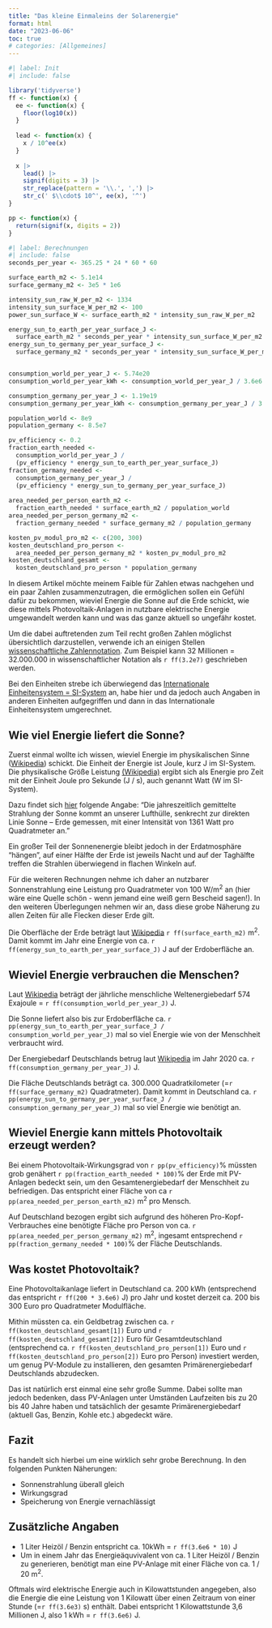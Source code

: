 ```yaml
---
title: "Das kleine Einmaleins der Solarenergie"
format: html
date: "2023-06-06"
toc: true
# categories: [Allgemeines]
---
```


```r
#| label: Init
#| include: false

library('tidyverse')
ff <- function(x) {
  ee <- function(x) {
    floor(log10(x))
  }
  
  lead <- function(x) {
    x / 10^ee(x)
  }
  
  x |> 
    lead() |> 
    signif(digits = 3) |> 
    str_replace(pattern = '\\.', ',') |> 
    str_c(' $\\cdot$ 10^', ee(x), '^')
}

pp <- function(x) {
  return(signif(x, digits = 2))
}
```


```r
#| label: Berechnungen
#| include: false
seconds_per_year <- 365.25 * 24 * 60 * 60

surface_earth_m2 <- 5.1e14
surface_germany_m2 <- 3e5 * 1e6

intensity_sun_raw_W_per_m2 <- 1334
intensity_sun_surface_W_per_m2 <- 100
power_sun_surface_W <- surface_earth_m2 * intensity_sun_raw_W_per_m2

energy_sun_to_earth_per_year_surface_J <- 
  surface_earth_m2 * seconds_per_year * intensity_sun_surface_W_per_m2
energy_sun_to_germany_per_year_surface_J <- 
  surface_germany_m2 * seconds_per_year * intensity_sun_surface_W_per_m2


consumption_world_per_year_J <- 5.74e20
consumption_world_per_year_kWh <- consumption_world_per_year_J / 3.6e6

consumption_germany_per_year_J <- 1.19e19
consumption_germany_per_year_kWh <- consumption_germany_per_year_J / 3.6e6

population_world <- 8e9
population_germany <- 8.5e7

pv_efficiency <- 0.2
fraction_earth_needed <- 
  consumption_world_per_year_J / 
  (pv_efficiency * energy_sun_to_earth_per_year_surface_J)
fraction_germany_needed <- 
  consumption_germany_per_year_J /
  (pv_efficiency * energy_sun_to_germany_per_year_surface_J)
          
area_needed_per_person_earth_m2 <- 
  fraction_earth_needed * surface_earth_m2 / population_world
area_needed_per_person_germany_m2 <-
  fraction_germany_needed * surface_germany_m2 / population_germany

kosten_pv_modul_pro_m2 <- c(200, 300)
kosten_deutschland_pro_person <- 
  area_needed_per_person_germany_m2 * kosten_pv_modul_pro_m2
kosten_deutschland_gesamt <- 
  kosten_deutschland_pro_person * population_germany

```

In diesem Artikel möchte meinem Faible für Zahlen etwas nachgehen und ein paar Zahlen zusammenzutragen, die ermöglichen sollen ein Gefühl dafür zu bekommen, wieviel Energie die Sonne auf die Erde schickt, wie diese mittels Photovoltaik-Anlagen in nutzbare elektrische Energie umgewandelt werden kann und was das ganze aktuell so ungefähr kostet.

Um die dabei auftretenden zum Teil recht großen Zahlen möglichst übersichtlich darzustellen, verwende ich an einigen Stellen [wissenschaftliche Zahlennotation](https://de.wikipedia.org/wiki/Wissenschaftliche_Notation). Zum Beispiel kann 32 Millionen = 32.000.000 in wissenschaftlicher Notation als `r ff(3.2e7)` geschrieben werden.

Bei den Einheiten strebe ich überwiegend das [Internationale Einheitensystem = SI-System](https://de.wikipedia.org/wiki/Internationales_Einheitensystem) an, habe hier und da jedoch auch Angaben in anderen Einheiten aufgegriffen und dann in das Internationale Einheitensystem umgerechnet.


## Wie viel Energie liefert die Sonne?
Zuerst einmal wollte ich wissen, wieviel Energie im physikalischen Sinne ([Wikipedia](https://de.wikipedia.org/wiki/Energie)) schickt. Die Einheit der Energie ist Joule, kurz J im SI-System. Die physikalische Größe Leistung [(Wikipedia)](https://de.wikipedia.org/wiki/Leistung_(Physik)) ergibt sich als Energie pro Zeit mit der Einheit Joule pro Sekunde (J / s), auch genannt Watt (W im SI-System).

Dazu findet sich [hier](https://www.weltderphysik.de/gebiet/technik/energie/solarenergie/sonnenenergie/) folgende Angabe: "Die jahreszeitlich gemittelte Strahlung der Sonne kommt an unserer Lufthülle, senkrecht zur direkten Linie Sonne – Erde gemessen, mit einer Intensität von 1361 Watt pro Quadratmeter an."

Ein großer Teil der Sonnenenergie bleibt jedoch in der Erdatmosphäre "hängen", auf einer Hälfte der Erde ist jeweils Nacht und auf der Taghälfte treffen die Strahlen überwiegend in flachen Winkeln auf. 

Für die weiteren Rechnungen nehme ich daher an nutzbarer Sonnenstrahlung eine Leistung pro Quadratmeter von 100 W/m^2^ an (hier wäre eine Quelle schön - wenn jemand eine weiß gern Bescheid sagen!). In den weiteren Überlegungen nehmen wir an, dass diese grobe Näherung zu allen Zeiten für alle Flecken dieser Erde gilt. 

Die Oberfläche der Erde beträgt laut [Wikipedia](https://de.wikipedia.org/wiki/Erdoberfl%C3%A4che) `r ff(surface_earth_m2)` m^2^. Damit kommt im Jahr eine Energie von ca. `r ff(energy_sun_to_earth_per_year_surface_J)` J auf der Erdoberfläche an.

## Wieviel Energie verbrauchen die Menschen?
Laut [Wikipedia](https://de.wikipedia.org/wiki/Weltenergiebedarf) beträgt der jährliche menschliche Weltenergiebedarf 574 Exajoule = `r ff(consumption_world_per_year_J)` J.

Die Sonne liefert also bis zur Erdoberfläche ca. `r pp(energy_sun_to_earth_per_year_surface_J / consumption_world_per_year_J)` mal so viel Energie wie von der Menschheit verbraucht wird.

Der Energiebedarf Deutschlands betrug laut [Wikipedia](https://de.wikipedia.org/wiki/Weltenergiebedarf) im Jahr 2020 ca. `r ff(consumption_germany_per_year_J)` J. 

Die Fläche Deutschlands beträgt ca. 300.000 Quadratkilometer (=`r ff(surface_germany_m2)` Quadratmeter). Damit kommt in Deutschland ca. `r pp(energy_sun_to_germany_per_year_surface_J / consumption_germany_per_year_J)` mal so viel Energie wie benötigt an.


## Wieviel Energie kann mittels Photovoltaik erzeugt werden?
Bei einem Photovoltaik-Wirkungsgrad von `r pp(pv_efficiency)`% müssten grob genähert `r pp(fraction_earth_needed * 100)`% der Erde mit PV-Anlagen bedeckt sein, um den Gesamtenergiebedarf der Menschheit zu befriedigen. Das entspricht einer Fläche von ca `r pp(area_needed_per_person_earth_m2)` m^2^ pro Mensch.

Auf Deutschland bezogen ergibt sich aufgrund des höheren Pro-Kopf-Verbrauches eine benötigte Fläche pro Person von ca. `r pp(area_needed_per_person_germany_m2)` m^2^, ingesamt entsprechend `r pp(fraction_germany_needed * 100)`% der Fläche Deutschlands.

## Was kostet Photovoltaik?
Eine Photovoltaikanlage liefert in Deutschland ca. 200 kWh (entsprechend das entspricht `r ff(200 * 3.6e6)` J) pro Jahr und kostet derzeit ca. 200 bis 300 Euro pro Quadratmeter Modulfläche. 

Mithin müssten ca. ein Geldbetrag zwischen ca. `r ff(kosten_deutschland_gesamt[1])` Euro und `r ff(kosten_deutschland_gesamt[2])` Euro für Gesamtdeutschland (entsprechend ca. `r ff(kosten_deutschland_pro_person[1])` Euro und `r ff(kosten_deutschland_pro_person[2])` Euro pro Person) investiert werden, um genug PV-Module zu installieren, den gesamten Primärenergiebedarf Deutschlands abzudecken.

Das ist natürlich erst einmal eine sehr große Summe. Dabei sollte man jedoch bedenken, dass PV-Anlagen unter Umständen Laufzeiten bis zu 20 bis 40 Jahre haben und tatsächlich der gesamte Primärenergiebedarf (aktuell Gas, Benzin, Kohle etc.) abgedeckt wäre.

## Fazit
Es handelt sich hierbei um eine wirklich sehr grobe Berechnung. In den folgenden Punkten Näherungen:

* Sonnenstrahlung überall gleich
* Wirkungsgrad
* Speicherung von Energie vernachlässigt


## Zusätzliche Angaben
* 1 Liter Heizöl / Benzin entspricht ca. 10kWh = `r ff(3.6e6 * 10)` J
* Um in einem Jahr das Energieäquvivalent von ca. 1 Liter Heizöl / Benzin zu generieren, benötigt man eine PV-Anlage mit einer Fläche von ca. 1 / 20 m^2^.

Oftmals wird elektrische Energie auch in Kilowattstunden angegeben, also die Energie die eine Leistung von 1 Kilowatt über einen Zeitraum von einer Stunde (=`r ff(3.6e3)` s) enthält. Dabei entspricht 1 Kilowattstunde 3,6 Millionen J, also 1 kWh = `r ff(3.6e6)` J.
